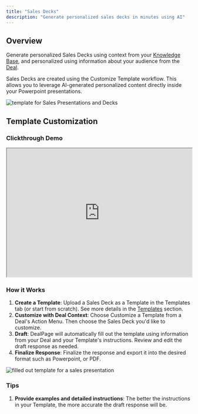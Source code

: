 ```yaml
---
title: "Sales Decks"
description: "Generate personalized sales decks in minutes using AI"
---
```

## Overview
Generate personalized Sales Decks using context from your [Knowledge Base](../usage/knowledge-base), and personalized using information about your audience from the [Deal](../usage/deals).

Sales Decks are created using the Customize Template workflow. This allows you to leverage AI-generated personalized content directly inside your Powerpoint presentations.

<img src="/images/sales-deck-template.png" alt="template for Sales Presentations and Decks" />


## Template Customization
### Clickthrough Demo
<iframe src="https://dealpage.storylane.io/demo/b2d38hqumrce" width="100%" height="350" allow="fullscreen"> </iframe>

### How it Works
1. **Create a Template**: Upload a Sales Deck as a Template in the Templates tab (or start from scratch). See more details in the [Templates](../usage/templates) section.
2. **Customize with Deal Context**: Choose Customize a Template from a Deal's Action Menu. Then choose the Sales Deck you'd like to customize. 
3. **Draft**: DealPage will automatically fill out the template using information from your Deal and your Template's instructions. Review and edit the draft response as needed.
4. **Finalize Response**: Finalize the response and export it into the desired format such as Powerpoint, or PDF.

<img src="/images/sales-deck-filled.png" alt="filled out template for a sales presentation" />


### Tips
1. **Provide examples and detailed instructions**: The better the instructions in your Template, the more accurate the draft response will be.